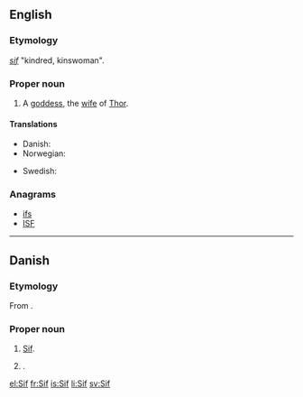 ==English==

===Etymology===
{{etyl|non}} ''[[sif]]'' "kindred, kinswoman".

===Proper noun===
{{en-proper noun}}

# {{Norse mythology}} A [[goddess]], the [[wife]] of [[Thor]].

====Translations====
{{trans-top|wife of Thor}}
* Danish: {{t-|da|Sif}}
* Norwegian: {{t+|no|Siv}}
{{trans-mid}}
* Swedish: {{t+|sv|Siv}}
{{trans-bottom}}

===Anagrams===
* [[ifs#English|ifs]]
* [[ISF#English|ISF]]

----

==Danish==
===Etymology===
From {{etyl|non|da}} {{term|Sif|lang=non}}.

===Proper noun===
{{infl|da|proper noun}}

# {{Norse mythology|lang=da}} [[#English|Sif]].
# {{given name|female|lang=da}}.

[[el:Sif]]
[[fr:Sif]]
[[is:Sif]]
[[li:Sif]]
[[sv:Sif]]